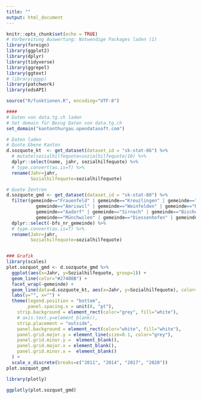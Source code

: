 ```yaml
---
title: ""
output: html_document
---
```


```r
knitr::opts_chunk$set(echo = TRUE)
# Vorbereitung Auswertung: Notwendige Packages laden (1)
library(foreign)
library(ggplot2)
library(dplyr)
library(tidyverse)
library(ggrepel)
library(ggtext)
# library(ggpp)
library(patchwork)
library(odsAPI)

source("R/funktionen.R", encoding="UTF-8")

####
# Daten von data.tg.ch laden
# Set domain für Bezug Daten von data.tg.ch
set_domain("kantonthurgau.opendatasoft.com")

# Daten laden
# Quote Ebene Kanton
d.sozquote_kt  <- get_dataset(dataset_id = "sk-stat-86") %>% 
  # mutate(sozialhilfequote=sozialhilfequote/10) %>% 
  dplyr::select(name, jahr, sozialhilfequote) %>% 
  # type.convert(as.is=T) %>% 
  rename(Jahr=jahr,
         Sozialhilfequote=sozialhilfequote)

# Quote Zentren
d.sozquote_gmd <- get_dataset(dataset_id = "sk-stat-80") %>%
  filter(gemeinde=="Frauenfeld" | gemeinde=="Kreuzlingen" | gemeinde=="Arbon" |
           gemeinde=="Amriswil" | gemeinde=="Weinfelden" | gemeinde=="Romanshorn" |
           gemeinde=="Aadorf" | gemeinde=="Sirnach" | gemeinde=="Bischofszell" |
           gemeinde=="Münchwilen" | gemeinde=="Diessenhofen" | gemeinde=="Steckborn") %>% 
  dplyr::select(-bfs_nr_gemeinde) %>% 
  # type.convert(as.is=T) %>% 
  rename(Jahr=jahr,
         Sozialhilfequote=sozialhilfequote)


### Grafik
library(scales)
plot.sozquot_gmd <- d.sozquote_gmd %>% 
  ggplot(aes(x=Jahr, y=Sozialhilfequote, group=1)) +
  geom_line(color="#27408B") +
  facet_wrap(~gemeinde) +
  geom_line(data=d.sozquote_kt, aes(x=Jahr, y=Sozialhilfequote), color="#878787") +
  labs(y="", x="") +
  theme(legend.position = "bottom",
        panel.spacing.x = unit(0, "pt"),
    strip.background = element_rect(color="grey", fill="white"),
    # axis.text.y=element_blank(),
    strip.placement = "outside",
    panel.background = element_rect(color="white", fill="white"),
    panel.grid.major.y = element_line(size=0.1, color="grey"),
    panel.grid.minor.y =  element_blank(),
    panel.grid.major.x = element_blank(),
    panel.grid.minor.x =  element_blank()
  ) +
  scale_x_discrete(breaks=c("2011", "2014", "2017", "2020"))
plot.sozquot_gmd

library(plotly)

```


```r
ggplotly(plot.sozquot_gmd)
```

